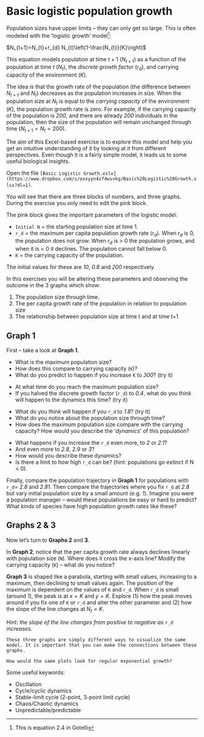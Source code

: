 # Basic logistic population growth


Population sizes have upper limits – they can only get so large. This is often modeled with the ‘logistic growth’ model^[This is equation 2.4 in Gotelli]: 

$N_{t+1}=N_{t}+r_{d} N_{t}\left(1-\frac{N_{t}}{K}\right)$

This equation models population at time $t+1$ ($N_{t+1}$) as a function of the population at time $t$ ($N_t$), the *discrete growth factor* ($r_d$), and carrying capacity of the environment ($K$). 

The idea is that the growth rate of the population (the difference between $N_{t+1}$ and $N_t$) decreases as the population increases in size. When the population size at $N_t$ is equal to the *carrying capacity* of the environment ($K$), the population growth rate is zero. For example, if the carrying capacity of the population is *200*, and there are already *200* individuals in the population, then the size of the population will remain unchanged through time ($N_{t+1} = N_t = 200$).

The aim of this Excel-based exercise is to explore this model and help you get an intuitive understanding of it by looking at it from different perspectives. Even though it is a fairly simple model, it leads us to some useful biological insights.

Open the file `[Basic Logistic Growth.xslx](https://www.dropbox.com/s/oxxyyn4zf4wsvkg/Basic%20Logistic%20Growth.xlsx?dl=1)`.

You will see that there are three blocks of numbers, and three graphs.
During the exercise you only need to edit the pink block.

The pink block gives the important parameters of the logistic model:

*	`Initial N` = the starting population size at time 1.
*	`r_d` =  the maximum per capita population growth rate ($r_d$). When $r_d$ is 0, the population does not grow. When $r_d$ is $>$ 0 the population grows, and when it is $<$ 0 it declines. The population cannot fall below 0.
*	`K` = the carrying capacity of the population.

The initial values for these are *10*, *0.8* and *200* respectively.

In this exercises you will be altering these parameters and observing the outcome in the 3 graphs which show:

1.	The population size through time.
2.	The per capita growth rate of the population in relation to population size
3.	The relationship between population size at time t and at time t+1

## Graph 1

First – take a look at **Graph 1**. 

*	What is the maximum population size? 
* How does this compare to carrying capacity (`K`)? 
* What do you predict to happen if you increase `K` to *300*? (try it)

<!--You should notice that when `r_d` is around 1 or lower, the maximum population size is the same as the carrying capacity (`K`). As you change `K`, this maximum population size will change accordingly. 
If `r_d` is markedly greater than 1, then the population size can exceed the carrying capacity. This is because the population grows so fast that it “overshoots” carrying capacity and then fluctuates around `K`.-->

* At what time do you reach the maximum population size? 
* If you halved the discrete growth factor (`r_d`) to *0.4*, what do you think will happen to the dynamics this time? (try it)

<!-- You should notice that the time taken to reach the maximum population size is related to the growth rate (`r_d`). As you increase `r_d`, the time taken to hit the maximum population size decreases. If you halve the `r_d`, the time taken to reach maximum population size is doubled.
-->

* What do you think will happen if you `r_d` to *1.8*? (try it)
* What do you notice about the population size through time? 
* How does the maximum population size compare with the carrying capacity? How would you describe the ‘*dynamics*’ of this population?

<!--You should notice that the population overshoots carrying capacity (`K`), then oscillates around `K` with damped oscilllations that gradually move towards `K`. Therefore if a population has even a moderate population growth rate, and if it has density-dependence, then it can fluctuate in numbers without any extrinsic factor (like weather) acting. 
-->

* What happens if you increase the `r_d` even more, to *2* or *2.1*? 
* And even more to *2.8*, *2.9* or *3*? 
* How would you describe these dynamics? 
* Is there a limit to how high `r_d` can be? (hint: populations go extinct if N $<$ 0).

<!--
You should notice that as you increase `r_d` the nature of the oscillations changes. In fact, this is predictable:  If `r_d` $<$ 1.0, then population will approach `K` smoothly.

If 1.0 $<$ `r_d` $<$ 2.0, then oscillations of decreasing amplitude around `K`.

If 2.0 $<$ `r_d` $<$ 2.57, then stable, cyclic oscillations around `K` . They can be 1 or 2+ point stable limit cycles.

If `r_d` $>$ 2.57, then population will fluctuate chaotically.

If `r_d` is too high, the population will fluctuate and crash to extinction.
-->

Finally, compare the population trajectory in **Graph 1** for populations with `r_d`= *2.8* and *2.81*. Then compare the trajectories where you fix `r_d` at *2.8* but vary initial population size by a small amount (e.g. *1*). Imagine you were a population manager – would these populations be easy or hard to predict? What kinds of species have high population growth rates like these?

<!--
When `r_d` is high ($>$ 2.57) the population dynamics become extremely hard (impossible) to predict because they are chaotic. This means that even a very small change in `r_d` (which could simply be measurement error) will mean that predicted population size next year is suddenly very different. This would cause big problems to a population manager.

Many pest species and diseases have very high population growth rates. For example, locusts, or measles. This is one reason why it is hard to predict when the next pest/disease outbreak will happen
-->


## Graphs 2 & 3

Now let’s turn to **Graphs 2** and **3**.

In **Graph 2**, notice that the per capita growth rate always declines linearly with population size (`N`). Where does it cross the x-axis line? Modify the carrying capacity (`K`) – what do you notice?

<!--
The line describing per capita growth rate crosses the x-axis (population size) at $K$. i.e. if $K$ = 100, the line crosses at 100. If you change $K$, the intercept on the axis also changes accordingly. The line intercepts the axis at this point no matter what the population growth rate is.
-->

**Graph 3** is shaped like a parabola, starting with small values, increasing to a maximum, then declining to small values again. The position of the maximum is dependent on the values of `K` and `r_d`. When `r_d` is small (around *1*), the peak is at $x = K$ and $y = K$. Explore (1) how the peak moves around if you fix one of `K` or `r_d` and alter the other parameter and (2) how the slope of the line changes at $N_t = K$. 

*Hint: the slope of the line changes from positive to negative as `r_d` increases.*

<!--
As mentioned above, the peak of the parabola will be at `K` on both axes when `r_d` is small.  You should see that this makes sense because if the population is at carrying capacity in Year 1 ($N_t$, on the x-axis) then next year (Year 2; $N_{t+1}$ on the y-axis) the population size will be the same because with logistic growth the population growth rate is always 0 when the population is at carrying capacity. Therefore, if you change $K$, the peak will move around accordingly, but always will be at $x = K$ and $y = K$.

If you increase `r_d` above 1, the shape of the relationship between $N_t$ and $N_{t+1}$ remains parabolic, but the location of the peak changes relative to $K$.

-->


```block
These three graphs are simply different ways to visualize the same model. It is important that you can make the connections between these graphs.

How would the same plots look for regular exponential growth?
```

Some useful keywords:

* Oscillation
* Cycle/cyclic dynamics
* Stable-limit cycle (2-point, 3-point limit cycle)
* Chaos/Chaotic dynamics
* Unpredictable/predictable
